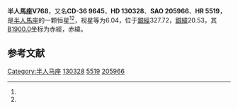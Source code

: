 {{Starbox begin
| name = 半人馬座V768
}}
{{Starbox observe
| epoch = [[J2000.0|J2000.0]]
| constell = [[半人馬座|半人馬座]]<ref name=SIMBAD>{{cite web
 | url=http://simbad.u-strasbg.fr/simbad/sim-id?Ident=HR+5519
 | title =Pulsating variable Star
 | publisher=Centre de Données astronomiques de Strasbourg
 | work=SIMBAD
 | accessdate=2012-07-13}}</ref><ref name=DATA>{{cite web
 | url=http://vizier.u-strasbg.fr/viz-bin/VizieR-5?-out.add=.&-source=5050&-corr=PK=HR&-out.max=9999&HR=5519
 | title =VizieR Detailed Page
 | accessdate=2012-07-13}}</ref>
| 星官 = 
| ra = {{RA|14|48|38.1}}<ref name=SIMBAD /><ref name=DATA />
| dec = {{DEC|-36|38|5}}<ref name=SIMBAD /><ref name=DATA />
| appmag_v = 6.04<ref name=SIMBAD /><ref name=DATA />
}}
{{Starbox character
| class = M3III<ref name=SIMBAD /><ref name=DATA />
| b-v = 1.54<ref name=SIMBAD /><ref name=DATA />
| u-b = 1.28<ref name=SIMBAD /><ref name=DATA />
| r-i = 1.61<ref name=SIMBAD /><ref name=DATA />
| variable = 
}}
{{Starbox astrometry
| radial_v = 1.28
| prop_mo_ra = 41
| parallax = 
| p_error = 
}}
{{Starbox catalog
| names =CD-36 9645，[[SAO星表|SAO]] 205966，[[HD星表|HD]] 130328，[[HR星表|HR]] 5519}}
{{Starbox reference |Simbad=HR+5519}}
{{Starbox end}}

'''半人馬座V768'''，又名'''CD-36 9645'''，'''HD 130328'''、'''SAO 205966'''、'''HR 5519'''，是[[半人馬座|半人馬座]]的一颗恒星<ref name=SIMBAD /><ref name=DATA />，视星等为6.04，位于[[銀道座標系|銀經]]327.72，[[銀道座標系|銀緯]]20.53，其[[B1900.0|B1900.0]]坐标为赤經{{RA|14|42|25.6}}，赤緯{{DEC|-36|20.53|56}}。

== 参考文献 ==
{{reflist}}

{{star-stub}}

{{半人馬座恒星}}
[[Category:半人马座|Category:半人马座]]
[[Category:HD和HDE天體|130328]]
[[Category:HR天體|5519]]
[[Category:SAO天體|205966]]